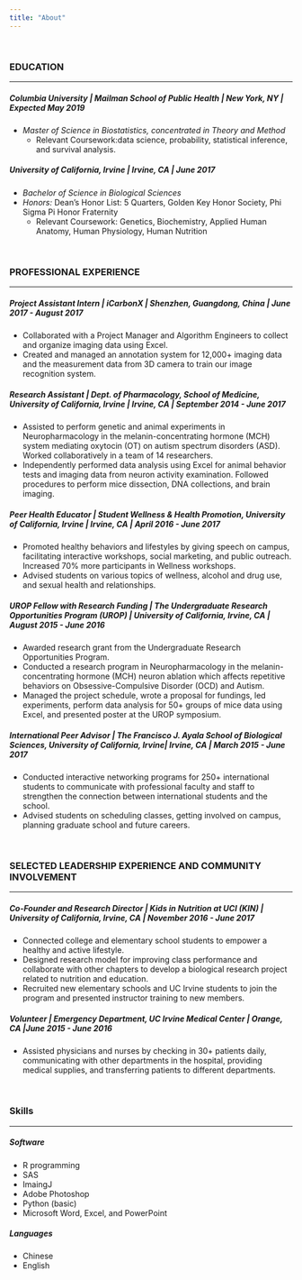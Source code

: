 ```yaml
---
title: "About"
---
```

<br>

### EDUCATION
***
##### Columbia University   |   Mailman School of Public Health  |   New York, NY   |  Expected May 2019
* *Master of Science in Biostatistics, concentrated in Theory and Method*
    + Relevant Coursework:data science, probability, statistical inference, and survival analysis.
    
##### University of California, Irvine   |   Irvine, CA   |   June 2017
* *Bachelor of Science in Biological Sciences*
* *Honors:* Dean’s Honor List: 5 Quarters, Golden Key Honor Society, Phi Sigma Pi Honor Fraternity
    + Relevant Coursework: Genetics, Biochemistry, Applied Human Anatomy, Human Physiology, Human Nutrition

<br>

### PROFESSIONAL EXPERIENCE
***
##### Project Assistant Intern | iCarbonX | Shenzhen, Guangdong, China  | June 2017 - August 2017
* Collaborated with a Project Manager and Algorithm Engineers to collect and organize imaging data using Excel.
* Created and managed an annotation system for 12,000+ imaging data and the measurement data from 3D camera to train our
image recognition system.

##### Research Assistant | Dept. of Pharmacology, School of Medicine, University of California, Irvine |  Irvine, CA  | September 2014 - June 2017
* Assisted to perform genetic and animal experiments in Neuropharmacology in the melanin-concentrating hormone (MCH)
system mediating oxytocin (OT) on autism spectrum disorders (ASD). Worked collaboratively in a team of 14 researchers.
* Independently performed data analysis using Excel for animal behavior tests and imaging data from neuron activity
examination. Followed procedures to perform mice dissection, DNA collections, and brain imaging.
  
##### Peer Health Educator  |  Student Wellness & Health Promotion, University of California, Irvine | Irvine, CA  | April 2016 - June 2017

* Promoted healthy behaviors and lifestyles by giving speech on campus, facilitating interactive workshops, social marketing,
and public outreach. Increased 70% more participants in Wellness workshops.
* Advised students on various topics of wellness, alcohol and drug use, and sexual health and relationships.

##### UROP Fellow with Research Funding  |  The Undergraduate Research Opportunities Program (UROP)  |  University of California, Irvine, CA  | August 2015 - June 2016
* Awarded research grant from the Undergraduate Research Opportunities Program.
* Conducted a research program in Neuropharmacology in the melanin-concentrating hormone (MCH) neuron ablation
which affects repetitive behaviors on Obsessive-Compulsive Disorder (OCD) and Autism.
* Managed the project schedule, wrote a proposal for fundings, led experiments, perform data analysis for 50+ groups of mice
data using Excel, and presented poster at the UROP symposium.

##### International Peer Advisor  |   The Francisco J. Ayala School of Biological Sciences, University of California, Irvine|  Irvine, CA  |  March 2015 - June 2017

* Conducted interactive networking programs for 250+ international students to communicate with professional faculty and staff
to strengthen the connection between international students and the school.
* Advised students on scheduling classes, getting involved on campus, planning graduate school and future careers.


<br>

### SELECTED LEADERSHIP EXPERIENCE AND COMMUNITY INVOLVEMENT
***
##### Co-Founder and Research Director  |  Kids in Nutrition at UCI (KIN)  | University of California, Irvine, CA  | November 2016 - June 2017
* Connected college and elementary school students to empower a healthy and active lifestyle.
* Designed research model for improving class performance and collaborate with other chapters to develop a biological research
project related to nutrition and education.
* Recruited new elementary schools and UC Irvine students to join the program and presented instructor training to new
members.

##### Volunteer |  Emergency Department, UC Irvine Medical Center  | Orange, CA |June 2015 - June 2016
* Assisted physicians and nurses by checking in 30+ patients daily, communicating with other departments in the hospital,
providing medical supplies, and transferring patients to different departments.

<br>

### Skills
***
##### Software
* R programming
* SAS
* ImaingJ
* Adobe Photoshop
* Python (basic)
* Microsoft Word, Excel, and PowerPoint

##### Languages
* Chinese
* English